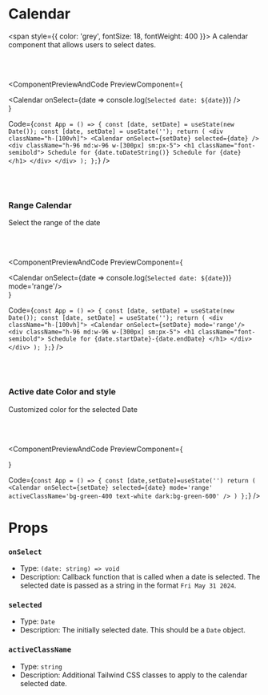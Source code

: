 # Calendar

<span style={{ color: 'grey', fontSize: 18, fontWeight: 400 }}>
  A calendar component that allows users to select dates.
</span>

<br></br>


<ComponentPreviewAndCode PreviewComponent={
    <div className='flex flex-col items-center my-4'>
        <Calendar onSelect={date => console.log(`Selected date: ${date}`)} />
    </div>
}

Code={`
const App = () => {
    const [date, setDate] = useState(new Date());
    const [date, setDate] = useState('');
    return (
        <div className="h-[100vh]">
            <Calendar onSelect={setDate} selected={date} />
            <div className="h-96 md:w-96 w-[300px] sm:px-5">
                <h1 className="font-semibold">
                    Schedule for {date.toDateString()}
                    Schedule for {date}
                </h1>
            </div>
        </div>
    );
};
`}
/>

<br></br>

### Range Calendar

Select the range of the date 

<br></br>

<ComponentPreviewAndCode 
PreviewComponent={
    <div className='flex flex-col items-center my-4'>
        <Calendar onSelect={date => console.log(`Selected date: ${date}`)} mode='range'/>
    </div>
}

Code={`
const App = () => {
    const [date, setDate] = useState(new Date());
    const [date, setDate] = useState('');
    return (
        <div className="h-[100vh]">
            <Calendar onSelect={setDate} mode='range'/>
            <div className="h-96 md:w-96 w-[300px] sm:px-5">
                <h1 className="font-semibold">
                    Schedule for {date.startDate}-{date.endDate}
                </h1>
            </div>
        </div>
    );
};
`}
/>

<br></br>

### Active date Color and style

Customized color for the selected Date

<br></br>

<ComponentPreviewAndCode 
PreviewComponent={
    <div className='flex flex-col items-center my-4'>
        <CalendarColorWrapper />
    </div>
}

Code={`
const App = () => {
    const [date,setDate]=useState('')
    return (
        <Calendar onSelect={setDate} selected={date} mode='range' activeClassName='bg-green-400 text-white dark:bg-green-600' />
    )
    };
`}
/>


# Props

### `onSelect`

- Type: `(date: string) => void`
- Description: Callback function that is called when a date is selected. The selected date is passed as a string in the format `Fri May 31 2024`.

### `selected`

- Type: `Date`
- Description: The initially selected date. This should be a `Date` object.

### `activeClassName`

- Type: `string`
- Description: Additional Tailwind CSS classes to apply to the calendar selected date.
